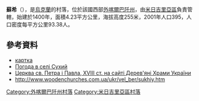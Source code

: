 {{coord|48|34|56|N|23|25|32|E|scale:100000|display=title}}

'''蘇希'''（{{lang-uk|Сухий}}），是[[烏克蘭|烏克蘭]]的村落，位於該國西部[[外喀爾巴阡州|外喀爾巴阡州]]，由[[米日吉里亞區|米日吉里亞區]]負責管轄，始建於1400年，面積4.23平方公里，海拔高度255米，2001年人口395，人口密度每平方公里93.38人。

==參考資料==
*[http://gska2.rada.gov.ua/pls/z7502/A005?rdat1=14.08.2009&rf7571=11313 картка]{{Dead link|date=2018年6月 |bot=InternetArchiveBot |fix-attempted=no }}
* [http://weather.in.ua/ua/zakarpatskaja/25601 Погода в селі Сухий] {{Wayback|url=http://weather.in.ua/ua/zakarpatskaja/25601 |date=20160305193652 }}
* [http://www.derev.org.ua/zakarp/sukhyj_m.htm Церква св. Петра і Павла, XVIII ст. на сайті Дерев'яні Храми України] {{Wayback|url=http://www.derev.org.ua/zakarp/sukhyj_m.htm |date=20210113144100 }}
* http://www.woodenchurches.com.ua/ukr/vel_ber/sukhiy.htm{{Dead link|date=2018年6月 |bot=InternetArchiveBot |fix-attempted=no }}

{{DEFAULTSORT:Сухий}}

[[Category:外喀爾巴阡州村落|Category:外喀爾巴阡州村落]]
[[Category:米日吉里亞區村落|Category:米日吉里亞區村落]]


{{Zakarpattia-geo-stub}}